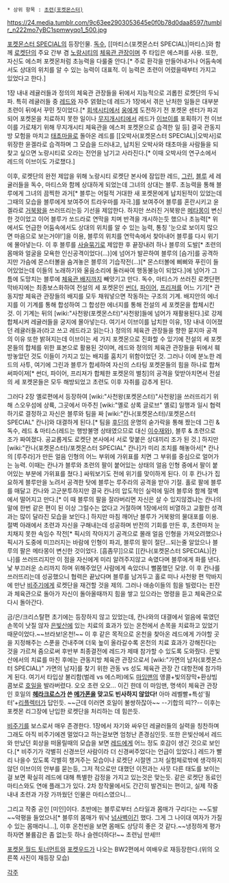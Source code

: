  * 상위 항목 : [[초련(포켓몬스터)]]

https://24.media.tumblr.com/9c63ee2903053645e0f0b78d0daa8597/tumblr_n222mo7yBC1spmwyqo1_500.jpg

[[포켓몬스터 SPECIAL]]의 등장인물. [[독수(포켓몬스터 SPECIAL)|독수]], [[마티스(포켓몬스터 SPECIAL)|마티스]와 함께 [[로켓단]]의 주요 간부 겸 [[노랑시티]]의 [[체육관 관장]]이며 주 타입은 에스퍼를 사용. 또한, 자신도 에스퍼 포켓몬처럼 초능력을 다룰줄 안다.[* 주로 환각을 만들어내거나 어둠속에서도 상대의 위치를 알 수 있는 능력이 대표적. 이 능력은 초련이 어렸을때부터 가지고 있었다고 한다.]

1장 내내 레귤러들과 정의의 체육관 관장들을 뒤에서 지능적으로 괴롭힌 로켓단의 두뇌파. 특히 레귤러들 중 [[레드(포켓몬스터 SPECIAL)|레드]]와 자주 얽혔는데 레드가 1장에서 겪은 난처한 일들은 대부분 초련이 뒤에서 꾸민 짓이었다.[* [[회색시티]]에서 [[웅(포켓몬스터 SPECIAL)|웅]]에게 도전하기 전 포켓몬 센터가 파괴되어 포켓몬을 치료하지 못한 일이나 [[무지개시티]]에서 레드가 [[이브이]]를 포획하기 전 이브이를 가로채기 위해 무지개시티 체육관을 에스퍼 포켓몬으로 습격한 일 등] 결국 관동지방 모험을 마치고 [[태초마을]]로 돌아온 레드를 [[오박사(포켓몬스터 SPECIAL)|오박사]로 위장한 윤겔라로 습격하며 그 모습을 드러내고, 납치된 오박사와 태초마을 사람들을 되찾고 싶으면 노랑시티로 오라는 전언을 남기고 사라진다.[* 이때 오박사의 연구소에서 레드의 이브이도 가로챘다.]

이후, 로켓단의 완전 제압을 위해 노랑시티 로켓단 본사에 잠입한 레드, [[그린(포켓몬스터 SPECIAL)|그린]], [[블루(포켓몬스터 SPECIAL)|블루]] 세 레귤러들을 독수, 마티스와 함께 상대하게 되었는데 그녀의 상대는 블루. 초능력을 통해 블루에게 그녀의 끔찍한 과거[* 블루는 어릴적 거대한 새 포켓몬에게 납치된적이 있었는데 그때의 모습을 블루에게 보여주어 트라우마를 자극.]를 보여주어 블루를 혼란시키고 윤겔라로 [[거북왕]]을 쓰러뜨리는등 기선을 제압한다. 하지만 쓰러진 거북왕은 [[메타몽]]이 변신한 것이었고 이어 블루가 쏘드라로 연막을 치며 반격을 개시하는듯 했으나 초능력[* 위에서도 언급한 어둠속에서도 상대의 위치를 알 수 있는 능력, 통칭 '눈으로 보이지 많으면 마음으로 보는거야!']을 이용, 블루의 위치를 연막속에서 찾아내어 블루를 다시 위기에 몰아넣는다. 이 후 블루를 [[사슬묶기]]로 제압한 후 끝장내려 하나 블루의 도발[* 초련의 몸매와 얼굴을 모욕한 인신공격이었다(...)]에 넘어가 발끈하여 블루의 [슴가]를 공격하지만 가슴에 몬스터볼을 숨겨놓은 블루의 기습작전(…)[* 몬스터볼에 삐삐와 푸린이 들어있었는데 이들의 노래하기와 울음소리에 둘러싸여 행동불능이 되었다.]에 넘어가 그 틈에 도망치는 블루에 [[체육관 배지]]까지 빼앗기고 만다.
독수, 마티스가 쓰러진 로켓단편 막바지에는 최종보스화하여 전설의 세 포켓몬인 [[썬더(포켓몬스터)|썬더]], [[파이어(포켓몬스터)|파이어]], [[프리져]]를 어느 기기[* 관동지방 체육관 관장들의 배지를 모두 채워넣으면 작동하는 구조의 기계. 배지안의 에너지를 이 기계를 통해 합성하여 그 합성한 에너지를 통해 전설의 세 포켓몬을 합체시킨 것. 이 기계는 뒤의 [wiki:"사천왕(포켓몬스터)"사천왕]들에 넘어가 재활용된다.]로 강제합체시켜 레귤러들을 궁지에 몰아넣는다. 여기서 이브이를 납치한 이유, 1장 내내 이어졌던 레귤러들과(라고 쓰고 레드라고 읽는다.) 정의의 체육관 관장들을 향한 묻지마 공격의 이유 또한 밝혀지는데 이브이는 세 가지 포켓몬으로 진화할 수 있기에 전설의 세 포켓몬들의 합체를 위한 표본으로 활용된 것이며, 레드와 정의의 체육관 관장들을 뒤에서 훼방놓았던 것도 이들이 가지고 있는 배지를 훔치기 위함이었던 것. 그러나 이에 분노한 레드의 사투, 여기에 그린과 블루가 합세하여 자신의 스타팅 포켓몬들의 힘을 하나로 합쳐 써파이져[* 썬더, 파이어, 프리져가 합체한 포켓몬의 별칭]의 공격을 맞받아치면서 전설의 세 포켓몬들은 모두 해방되었고 초련도 이후 자취를 감추게 된다.

그러다 2장 옐로편에서 등장하여 [wiki:"사천왕(포켓몬스터)"사천왕]을 쓰러뜨리기 위해 스오우섬에 상륙, 그곳에서 마주친 [wiki:"옐로 상록 글로브" 옐로] 일행과 일시 협력하기로 결정하고 자신은 블루와 팀을 짜 [wiki:"칸나(포켓몬스터)/포켓몬스터 SPECIAL" 칸나]와 대결하게 된다.[* 팀을 [[후딘]]의 운명의 숟가락을 통해 짰는데 그린 & 독수, 레드 & 마티스(레드는 행방불명 상태였으므로 대신 [[이수재]]와), 블루 & 초련으로 조가 짜여졌다. 공교롭게도 로켓단 본사에서 서로 맞붙은 상대끼리 조가 된 것.] 하지만 [wiki:"칸나(포켓몬스터)/포켓몬스터 SPECIAL" 칸나]가 미리 조치를 해놓아서[* 칸나의 [루주라]가 만든 얼음 인형의 어느 부위에 가위표를 치면 그 부위를 중심으로 얼어가는 능력. 이때는 칸나가 블루와 초련의 팔이 붙어있는 상태의 얼음 인형 중에서 팔이 붙어있는 부분에 가위표를 쳤다.] 싸워보기도 전에 위기를 맞이하게 된다. 이 후 칸나가 집요하게 블루만을 노려서 공격한 탓에 블루는 루주라의 공격을 받아 기절. 홀로 팔에 블루를 매달고 칸나와 고군분투하지만 결국 칸나의 압도적인 실력에 밀려 블루와 함께 절벽에서 떨어지고 만다.[* 이 때 블루의 팔을 잘라버리면 자신은 살 수 있지않겠냐는 칸나의 말에 한번 같은 편이 된 이상 그럴수는 없다고 거절하며 1장에서의 비열하고 교활한 성격과는 많이 달라진 모습을 보인다.] 하지만 마침 깨어난 블루가 거북왕의 물대포를 이용. 절벽 아래에서 초련과 자신을 구해내는데 성공하며 반전의 기회를 만든 후, 초련마저 눈치채지 못한 속임수 작전[* 픽시의 작아지기 공격으로 몰래 얼음 인형을 가져오려했으나 픽시가 도중에 미끄러지는 바람에 인형이 파괴, 블루의 팔이 절단...되는줄 알았으나 블루의 팔은 메타몽이 변신한 것이었다. [흠좀무]]으로 [[칸나(포켓몬스터 SPECIAL)|칸나]를 쓰러뜨리지만 이 점을 자신에게 미리 알려주지않고 속였다며 블루에게 화를 낸다. 낯 부끄러운 소리까지 하며 위해주었던 사람에게 속았더니 뻘쭘했던 모양. 이 후 칸나를 쓰러뜨리는데 성공했으니 협력은 끝났다며 블루를 남겨두고 홀로 떠나 사천왕 편 막바지에 만난 [[비주기(포켓몬스터 SPECIAL)|비주기]]에게 로켓단을 재건할 것을 제의. 그러나 애송이들의 힘을 빌렸다는 핀잔과 체육관으로 돌아가 자신이 돌아올때까지 힘을 쌓고 있으라는 명령을 듣고 체육관으로 다시 돌아간다.

금/은/크리스탈편 초기에는 등장하지 않고 있었는데, 칸나와의 대결에서 얼음에 묶였던 손목이 낫질 않자 [[은빛산]]에 있는 치료의 효과가 있는 온천에서 손목을 치료하고 있었기 때문이었다.~~브라보!온천!~~ 이 후 같은 목적으로 온천을 찾아온 레드에게 가야할 곳을 지정해주는 스푼을 건내주며 더욱 높이 올라갈수록 온천의 치료 효과가 강해진다는 것을 가르쳐 줌으로써 후반부 최종결전에 레드가 제때 참가할 수 있도록 도와줬다. 은빛산에서의 치료를 마친 후에는 관동지방 체육관 관장으로서 [wiki:"가면의 남자(포켓몬스터 SPECIAL)" 가면의 남자]를 찾기 위한 관동 vs 성도 체육관 관장 간 대항전에 참가하게 된다. 여기서 타입상 불리함(벌레 vs 에스퍼)에도 [[마임맨]]의 앵콜+빛의장막+환상빔 콤보로 [[호일]]을 발라버렸다. 오오 초련 오오… 이긴 한데 이 마임맨, 명색이 체육관 관장인 호일의 '''[[헤라크로스]]가 쓴 [[메가폰]]을 맞고도 빈사하지 않았다!''' 아마 레벨빨+특성'필터'+[[리플렉터]]가 답인듯. ~~근데 이러면 호일이 불쌍하잖아~~ --기합의 띠??-- 이후는 포켓몬 리그장에 난입한 로켓단을 처리하는 데 힘쓴듯.

[[비주기(포켓몬스터 SPECIAL)|비주기]]를 보스로서 매우 존경한다. 1장에서 자기와 싸우던 레귤러들의 실력을 칭찬하며 그래도 아직 비주기에겐 멀었다고 하는걸보면 엄청난 존경심인듯. 또한 은빛산에서 레드와 만났던 회상을 떠올릴때의 모습을 보면 [[레드(포켓몬스터 SPECIAL)|레드]]에게 어느 정도 호감이 생긴 것으로 보인다.[* 비주기가 각별히 신경쓰던 사람이라 더 신경써주었다는 언급이 있었다.] 레드가 빨리 나을수 있도록 각별히 챙겨주는 모습이나 로켓단 시절엔 그저 실험체로밖에 생각하지 않던 이브이의 안부를 묻는등, 그저 적으로만 대했던 이전과는 사뭇 다른 태도를 보이는걸 보면 확실히 레드에 대해 특별한 감정을 가지고 있는것은 맞는듯. 같은 로켓단 동료인 마티스와도 연애 플래그가 있다. 2차 창작물에서도 간간히 발견되는 편이고, 실제 작중 내내 초련과 가장 가까웠던 인물은 마티스였으니...

그리고 작중 공인 [미인]이다. 초반에는 블루로부터 스타일과 몸매가 구리다는 ~~도발~~악평을 들었으나[* 블루의 몸매가 워낙 [[넘사벽]]이긴 했다. 그게 그 나이대 여자가 가질 수 있는 몸매라니...], 이후 온천씬을 보면 몸매도 상당히 좋은 것 같다.~~냉정하게 평가하자면 불륨감은 좀 없는듯 하나 슬렌더하다!~~ 초련님 만세!!!

[[포켓몬 월드 토너먼트]]와 [[포켓우드]]가 나오는 BW2편에서 여배우로 재등장한다.(위의 오른쪽 사진이 재등장 모습)


[[각주]]
